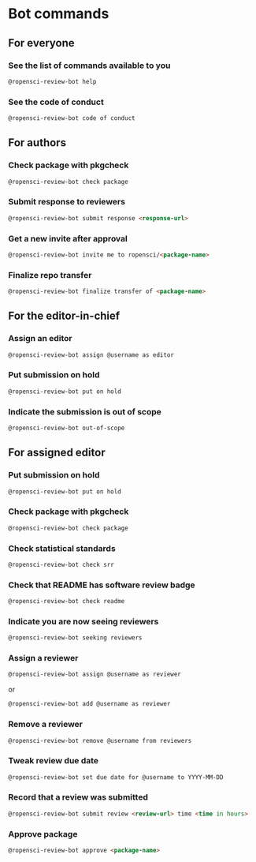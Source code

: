 # Bot commands

## For everyone {.unnumbered}

### See the list of commands available to you {.unnumbered}

```markdown
@ropensci-review-bot help
```

### See the code of conduct {.unnumbered}

```markdown
@ropensci-review-bot code of conduct
```

## For authors {.unnumbered}

### Check package with pkgcheck {.unnumbered}

```markdown
@ropensci-review-bot check package
```

### Submit response to reviewers {.unnumbered}

```markdown
@ropensci-review-bot submit response <response-url>
```

### Get a new invite after approval {.unnumbered}

```markdown
@ropensci-review-bot invite me to ropensci/<package-name>
```

### Finalize repo transfer {.unnumbered}

```markdown
@ropensci-review-bot finalize transfer of <package-name>
```

## For the editor-in-chief {.unnumbered}

### Assign an editor {.unnumbered}

```markdown
@ropensci-review-bot assign @username as editor
```

### Put submission on hold {.unnumbered}

```markdown
@ropensci-review-bot put on hold
```

### Indicate the submission is out of scope {.unnumbered}

```markdown
@ropensci-review-bot out-of-scope
```

## For assigned editor {.unnumbered}

### Put submission on hold {.unnumbered}

```markdown
@ropensci-review-bot put on hold
```

### Check package with pkgcheck {.unnumbered}

```markdown
@ropensci-review-bot check package
```

### Check statistical standards {.unnumbered}

```markdown
@ropensci-review-bot check srr
```

### Check that README has software review badge {.unnumbered}

```markdown
@ropensci-review-bot check readme
```

### Indicate you are now seeing reviewers {.unnumbered}

```markdown
@ropensci-review-bot seeking reviewers
```

### Assign a reviewer {.unnumbered}

```markdown
@ropensci-review-bot assign @username as reviewer
```

or 

```markdown
@ropensci-review-bot add @username as reviewer
```

### Remove a reviewer {.unnumbered}

```markdown
@ropensci-review-bot remove @username from reviewers
```

### Tweak review due date {.unnumbered}

```markdown
@ropensci-review-bot set due date for @username to YYYY-MM-DD
```

### Record that a review was submitted {.unnumbered}

```markdown
@ropensci-review-bot submit review <review-url> time <time in hours>
```

### Approve package {.unnumbered}

```markdown
@ropensci-review-bot approve <package-name>
```



